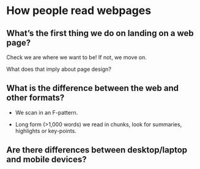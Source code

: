 # How people read webpages {#sec-how-do-people-read-webpages}

## What's the first thing we do on landing on a web page?

Check we are where we want to be! If not, we move on.

What does that imply about page design?

## What is the difference between the web and other formats?

-   We scan in an F-pattern.

-   Long form (\>1,000 words) we read in chunks, look for summaries, highlights or key-points.

## Are there differences between desktop/laptop and mobile devices?
